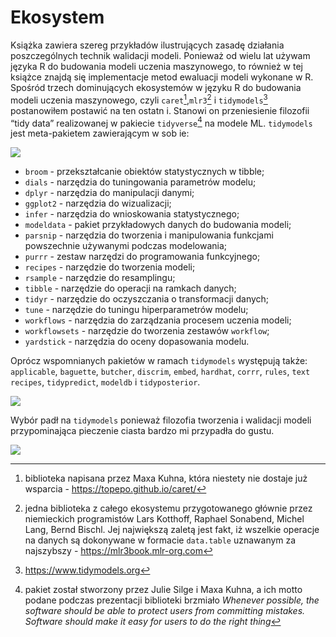 # Ekosystem

Książka zawiera szereg przykładów ilustrujących zasadę działania poszczególnych technik walidacji modeli.
Ponieważ od wielu lat używam języka R do budowania modeli uczenia maszynowego, to również w tej książce znajdą się implementacje metod ewaluacji modeli wykonane w R.
Spośród trzech dominujących ekosystemów w języku R do budowania modeli uczenia maszynowego, czyli `caret`[^intro-1],`mlr3`[^intro-2] i `tidymodels`[^intro-3] postanowiłem postawić na ten ostatn
i. Stanowi on przeniesienie filozofii "tidy data" realizowanej w pakiecie `tidyverse`[^intro-4] na modele
ML. `tidymodels` jest meta-pakietem zawierającym w sob
ie:

[^intro-1]: biblioteka napisana przez Maxa Kuhna, która niestety nie dostaje już wsparcia - <https://topepo.github.io/caret/>

[^intro-2]: jedna biblioteka z całego ekosystemu przygotowanego głównie przez niemieckich programistów Lars Kotthoff, Raphael Sonabend, Michel Lang, Bernd Bischl.
    Jej największą zaletą jest fakt, iż wszelkie operacje na danych są dokonywane w formacie `data.table` uznawanym za najszybszy - <https://mlr3book.mlr-org.com>

[^intro-3]: <https://www.tidymodels.org>

[^intro-4]: pakiet został stworzony przez Julie Silge i Maxa Kuhna, a ich motto podane podczas prezentacji biblioteki brzmiało *Whenever possible, the software should be able to protect users from committing mistakes. Software should make it easy for users to do the right thing*

![](images/Zrzut%20ekranu%202023-01-28%20o%2021.09.19.png)

-   `broom` - przekształcanie obiektów statystycznych w tibble;
-   `dials` - narzędzia do tuningowania parametrów modelu;
-   `dplyr` - narzędzia do manipulacji danymi;
-   `ggplot2` - narzędzia do wizualizacji;
-   `infer` - narzędzia do wnioskowania statystycznego;
-   `modeldata` - pakiet przykładowych danych do budowania modeli;
-   `parsnip` - narzędzia do tworzenia i manipulowania funkcjami powszechnie używanymi podczas modelowania;
-   `purrr` - zestaw narzędzi do programowania funkcyjnego;
-   `recipes` - narzędzie do tworzenia modeli;
-   `rsample` - narzędzie do resamplingu;
-   `tibble` - narzędzie do operacji na ramkach danych;
-   `tidyr` - narzędzie do oczyszczania o transformacji danych;
-   `tune` - narzędzie do tuningu hiperparametrów modelu;
-   `workflows` - narzędzia do zarządzania procesem uczenia modeli;
-   `workflowsets` - narzędzie do tworzenia zestawów `workflow`;
-   `yardstick` - narzędzia do oceny dopasowania modelu.

Oprócz wspomnianych pakietów w ramach `tidymodels` występują także: `applicable`, `baguette`, `butcher`, `discrim`, `embed`, `hardhat`, `corrr`, `rules`, `text recipes`, `tidypredict`, `modeldb` i `tidyposterior`.

::: column-margin
![](https://tenor.com/view/shocked-po-kung-fu-panda-gif-4255877.gif)
:::

Wybór padł na `tidymodels` ponieważ filozofia tworzenia i walidacji modeli przypominająca pieczenie ciasta bardzo mi przypadła do gustu.

![](images/Zrzut%20ekranu%202023-01-28%20o%2021.17.14.png)
